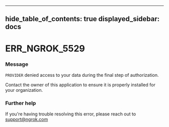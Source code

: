 

---
hide_table_of_contents: true
displayed_sidebar: docs
---


# ERR_NGROK_5529

### Message
`PROVIDER` denied access to your data during the final step of authorization.

Contact the owner of this application to ensure it is properly installed for your organization.

<ErrorDetails />



### Further help
If you're having trouble resolving this error, please reach out to [support@ngrok.com](mailto:support@ngrok.com?subject=Help%20with%20ERR_NGROK_5529)

